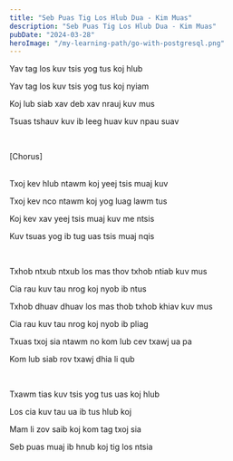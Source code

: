```yaml
---
title: "Seb Puas Tig Los Hlub Dua - Kim Muas"
description: "Seb Puas Tig Los Hlub Dua - Kim Muas"
pubDate: "2024-03-28"
heroImage: "/my-learning-path/go-with-postgresql.png"
---
```


Yav tag los kuv tsis yog tus koj hlub 

Yav tag los kuv tsis yog tus koj nyiam

Koj lub siab xav deb xav nrauj kuv mus 

Tsuas tshauv kuv ib leeg huav kuv npau suav

<br />

[Chorus]

<br />
Txoj kev hlub ntawm koj yeej tsis muaj kuv

Txoj kev nco ntawm koj yog luag lawm tus

Koj kev xav yeej tsis muaj kuv me ntsis 

Kuv tsuas yog ib tug uas tsis muaj nqis

<br />

Txhob ntxub ntxub los mas thov txhob ntiab kuv mus 

Cia rau kuv tau nrog koj nyob ib ntus 

Txhob dhuav dhuav los mas thob txhob khiav kuv mus

Cia rau kuv tau nrog koj nyob ib pliag

Txuas txoj sia ntawm no kom lub cev txawj ua pa

Kom lub siab rov txawj dhia li qub

<br />

Txawm tias kuv tsis yog tus uas koj hlub

Los cia kuv tau ua ib tus hlub koj

Mam li zov saib koj kom tag txoj sia 

Seb puas muaj ib hnub koj tig los ntsia 


